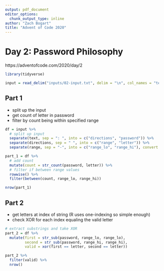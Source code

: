 ```yaml
---
output: pdf_document
editor_options: 
  chunk_output_type: inline
author: "Zach Bogart"
title: "Advent of Code 2020"
---
```


# Day 2: Password Philosophy

https://adventofcode.com/2020/day/2

```r
library(tidyverse)
```

```r
input = read_delim("inputs/02-input.txt", delim = "\n", col_names = "text")
```

## Part 1

- split up the input
- get count of letter in password
- filter by count being within specified range

```r
df = input %>% 
  # split up input
  separate(text, sep = ": ", into = c("directions", "password")) %>% 
  separate(directions, sep = " ", into = c("range", "letter")) %>% 
  separate(range, sep = "-", into = c("range_lo", "range_hi"), convert = TRUE)
```

```r
part_1 = df %>% 
  # add count
  mutate(count = str_count(password, letter)) %>% 
  # filter if between range values
  rowwise() %>% 
  filter(between(count, range_lo, range_hi))

nrow(part_1)
```

## Part 2

- get letters at index of string (R uses one-indexing so simple enough)
- check XOR for each index equaling the valid letter

```r
# extract substrings and take XOR
part_2 = df %>% 
  mutate(first = str_sub(password, range_lo, range_lo),
         second = str_sub(password, range_hi, range_hi),
         valid = xor(first == letter, second == letter))

part_2 %>% 
  filter(valid) %>% 
  nrow()
```

